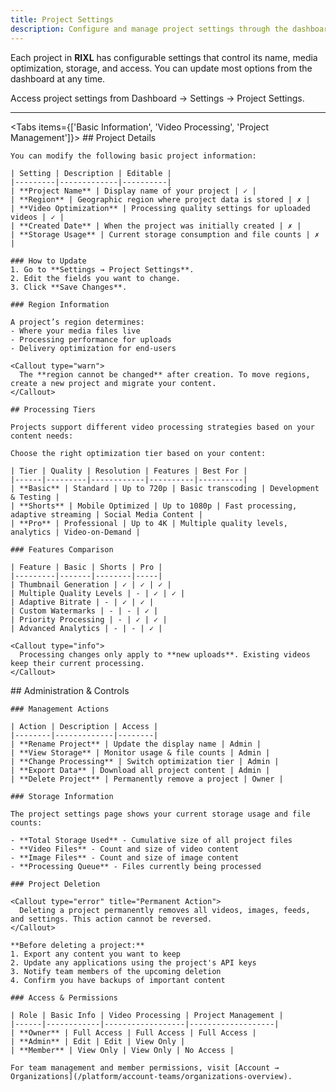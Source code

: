 ```yaml
---
title: Project Settings
description: Configure and manage project settings through the dashboard
---
```




Each project in **RIXL** has configurable settings that control its name, media optimization, storage, and access. You can update most options from the dashboard at any time.

<Callout type="info">
  Access project settings from Dashboard → Settings → Project Settings.
</Callout>

---

<Tabs items={['Basic Information', 'Video Processing', 'Project Management']}>
  <Tab value="Basic Information">
    ## Project Details

    You can modify the following basic project information:

    | Setting | Description | Editable |
    |---------|-------------|----------|
    | **Project Name** | Display name of your project | ✓ |
    | **Region** | Geographic region where project data is stored | ✗ |
    | **Video Optimization** | Processing quality settings for uploaded videos | ✓ |
    | **Created Date** | When the project was initially created | ✗ |
    | **Storage Usage** | Current storage consumption and file counts | ✗ |

    ### How to Update
    1. Go to **Settings → Project Settings**.
    2. Edit the fields you want to change.
    3. Click **Save Changes**.

    ### Region Information

    A project’s region determines:
    - Where your media files live
    - Processing performance for uploads
    - Delivery optimization for end-users

    <Callout type="warn">
      The **region cannot be changed** after creation. To move regions, create a new project and migrate your content.
    </Callout>
  </Tab>

  <Tab value="Video Processing">

    ## Processing Tiers

    Projects support different video processing strategies based on your content needs:

    Choose the right optimization tier based on your content:

    | Tier | Quality | Resolution | Features | Best For |
    |------|---------|------------|----------|----------|
    | **Basic** | Standard | Up to 720p | Basic transcoding | Development & Testing |
    | **Shorts** | Mobile Optimized | Up to 1080p | Fast processing, adaptive streaming | Social Media Content |
    | **Pro** | Professional | Up to 4K | Multiple quality levels, analytics | Video-on-Demand |

    ### Features Comparison

    | Feature | Basic | Shorts | Pro |
    |---------|-------|--------|-----|
    | Thumbnail Generation | ✓ | ✓ | ✓ |
    | Multiple Quality Levels | - | ✓ | ✓ |
    | Adaptive Bitrate | - | ✓ | ✓ |
    | Custom Watermarks | - | - | ✓ |
    | Priority Processing | - | ✓ | ✓ |
    | Advanced Analytics | - | - | ✓ |

    <Callout type="info">
      Processing changes only apply to **new uploads**. Existing videos keep their current processing.
    </Callout>

  </Tab>

  <Tab value="Project Management">
    ## Administration & Controls

    ### Management Actions

    | Action | Description | Access |
    |--------|-------------|--------|
    | **Rename Project** | Update the display name | Admin |
    | **View Storage** | Monitor usage & file counts | Admin |
    | **Change Processing** | Switch optimization tier | Admin |
    | **Export Data** | Download all project content | Admin |
    | **Delete Project** | Permanently remove a project | Owner |

    ### Storage Information

    The project settings page shows your current storage usage and file counts:

    - **Total Storage Used** - Cumulative size of all project files
    - **Video Files** - Count and size of video content
    - **Image Files** - Count and size of image content
    - **Processing Queue** - Files currently being processed

    ### Project Deletion

    <Callout type="error" title="Permanent Action">
      Deleting a project permanently removes all videos, images, feeds, and settings. This action cannot be reversed.
    </Callout>

    **Before deleting a project:**
    1. Export any content you want to keep
    2. Update any applications using the project's API keys
    3. Notify team members of the upcoming deletion
    4. Confirm you have backups of important content

    ### Access & Permissions

    | Role | Basic Info | Video Processing | Project Management |
    |------|------------|------------------|-------------------|
    | **Owner** | Full Access | Full Access | Full Access |
    | **Admin** | Edit | Edit | View Only |
    | **Member** | View Only | View Only | No Access |

    For team management and member permissions, visit [Account →
    Organizations](/platform/account-teams/organizations-overview).
  </Tab>
</Tabs>
